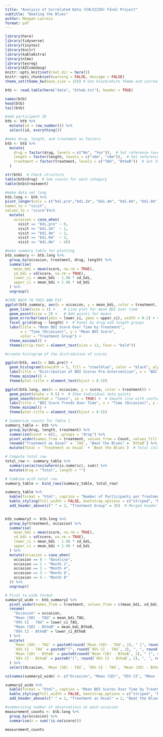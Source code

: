 ```yaml
---
title: "Analysis of Correlated Data (CHL5222H) FInal Project"
subtitle: "Beating the Blues"
author: Meagan Lacroix
format: pdf
---
```


```r
library(here)
library(tidyverse)
library(tinytex)
library(knitr)
library(kableExtra)
library(nlme)
library(texreg)
library(AICcmodavg)
knitr::opts_knit$set(root.dir = here())
knitr::opts_chunk$set(warning = FALSE, message = FALSE)
theme_set(theme_bw(base_size = 15)) # Use black/white theme and increase font size for all ggplot figures
```

```r
btb <- read.table(here("data", "btheb.txt"), header = TRUE)
```

```r
names(btb)
head(btb)
tail(btb)
```


```r
#add participant ID
btb <- btb %>%
  mutate(id = row_number()) %>%
  select(id, everything())
```

```r
#make drug, length, and treatment as factors
btb <- btb %>%
  mutate(
    drug = factor(drug, levels = c("No", "Yes")),  # Set reference level
    length = factor(length, levels = c("<6m", ">6m")),  # Set reference level
    treatment = factor(treatment, levels = c("TAU", "BtheB"))  # Set TAU as reference
  )
```

```r
str(btb)  # Check structure
table(btb$drug)  # See counts for each category
table(btb$treatment)
```

```r
#make data set long
btb.long <- btb %>%
pivot_longer(cols = c("bdi.pre","bdi.2m", "bdi.4m", "bdi.6m", "bdi.8m"),
names_to = "visit",
values_to = "score")%>%
  mutate(
    occasion = case_when(
      visit == "bdi.pre" ~ 0,
      visit == "bdi.2m"  ~ 1,
      visit == "bdi.4m"  ~ 2,
      visit == "bdi.6m"  ~ 3,
      visit == "bdi.8m"  ~ 4))
```

```r
#make summary table for plotting
btb_summary <- btb.long %>%
  group_by(occasion, treatment, drug, length) %>%
  summarise(
    mean_bdi = mean(score, na.rm = TRUE),
    sd_bdi = sd(score, na.rm = TRUE),  
    lower_ci = mean_bdi - 1.96 * sd_bdi,  
    upper_ci = mean_bdi + 1.96 * sd_bdi   
  ) %>%
  ungroup()
```

```r
#COME BACK TO THIS AND FIX
ggplot(btb_summary, aes(x = occasion, y = mean_bdi, color = treatment, group = treatment)) +
  geom_line(size = 1) +    # Line plot for mean BDI over time
  geom_point(size = 2) +   # Add points for means
  geom_errorbar(aes(ymin = lower_ci, ymax = upper_ci), width = 0.2) + # Add 95% CI
  facet_grid(drug ~ length) +  # Panel by drug and length groups
  labs(title = "Mean BDI Score Over Time by Treatment",
       x = "Time (Occasion)", y = "Mean BDI Score",
       color = "Treatment Group") +
  theme_minimal() +
  theme(strip.text = element_text(size = 12, face = "bold"))
```
```r
#create histogram of the distribution of scores

ggplot(btb, aes(x = bdi.pre)) +
  geom_histogram(binwidth = 5, fill = "steelblue", color = "black", alpha = 0.7) +
  labs(title = "Distribution of BDI Scores Pre-Intervention", x = "BDI Score", y = "Count") +
  theme_minimal() + 
  theme(plot.title = element_text(hjust = 0.5))

```

```r
ggplot(btb.long, aes(x = occasion, y = score, color = treatment)) +
  geom_point(alpha = 0.5) +  # Show individual data points
  geom_smooth(method = "loess", se = TRUE) +  # Smooth line with confidence interval
  labs(title = "BDI Score Trends Over Time", x = "Time (Occasion)", y = "BDI Score") +
  theme_minimal() +
  theme(plot.title = element_text(hjust = 0.5))
```
```r
# Summarize counts for Table 1
summary_table <- btb %>%
  group_by(drug, length, treatment) %>%
  summarise(Count = n(), .groups = "drop") %>%
  pivot_wider(names_from = treatment, values_from = Count, values_fill = 0) %>%
  rename("Treatment as Usual" = `TAU`, "Beat the Blues" = `BtheB`) %>%
  mutate(Total = `Treatment as Usual` + `Beat the Blues`)  # Total column

# Compute total row
total_row <- summary_table %>%
  summarise(across(where(is.numeric), sum)) %>%
  mutate(drug = "Total", length = "")

# Combine with total row
summary_table <- bind_rows(summary_table, total_row)
```

```r
summary_table %>%
  kable(format = "html", caption = "Number of Participants per Treatment Group", align = "c") %>%
  kable_styling(full_width = FALSE, bootstrap_options = c("striped", "hover")) %>%
  add_header_above(c(" " = 2, "Treatment Group" = 3))  # Merged header over TAU & BtheB
 
```

```r
btb_summary2 <- btb.long %>%
  group_by(treatment, occasion) %>%
  summarise(
    mean_bdi = mean(score, na.rm = TRUE),
    sd_bdi = sd(score, na.rm = TRUE),  
    lower_ci = mean_bdi - 1.96 * sd_bdi,  
    upper_ci = mean_bdi + 1.96 * sd_bdi   
  ) %>%
  mutate(occasion = case_when(
    occasion == 0 ~ "Baseline",
    occasion == 1 ~ "Month 2",
    occasion == 2 ~ "Month 4",
    occasion == 3 ~ "Month 6",
    occasion == 4 ~ "Month 8"
  )) %>%
  ungroup()
```

```r
# Pivot to wide format
summary2_wide <- btb_summary2 %>%
  pivot_wider(names_from = treatment, values_from = c(mean_bdi, sd_bdi, lower_ci, upper_ci)) %>%
  rename(
    "Occasion" = occasion,
    "Mean (SD) - TAU" = mean_bdi_TAU,
    "95% CI - TAU" = lower_ci_TAU,
    "Mean (SD) - BtheB" = mean_bdi_BtheB,
    "95% CI - BtheB" = lower_ci_BtheB
  ) %>%
  mutate(
    `Mean (SD) - TAU` = paste0(round(`Mean (SD) - TAU`, 2), " (", round(sd_bdi_TAU, 2), ")"),
    `95% CI - TAU` = paste0("[", round(`95% CI - TAU`, 2), ", ", round(upper_ci_TAU, 2), "]"),
    `Mean (SD) - BtheB` = paste0(round(`Mean (SD) - BtheB`, 2), " (", round(sd_bdi_BtheB, 2), ")"),
    `95% CI - BtheB` = paste0("[", round(`95% CI - BtheB`, 2), ", ", round(upper_ci_BtheB, 2), "]")
  ) %>%
  select(Occasion, `Mean (SD) - TAU`, `95% CI - TAU`, `Mean (SD) - BtheB`, `95% CI - BtheB`)  # Reorder columns

colnames(summary2_wide) <- c("Occasion", "Mean (SD)", "95% CI", "Mean (SD)", "95% CI")

summary2_wide %>%
  kable(format = "html", caption = "Mean BDI Scores Over Time by Treatment Group", align = "c") %>%
  kable_styling(full_width = FALSE, bootstrap_options = c("striped", "hover")) %>%
  add_header_above(c(" " = 1, "Treatment as Usual" = 2, "Beat the Blues" = 2))
```

```r
#summarizing number of observations at each occasion
measurement_counts <- btb.long %>%
  group_by(occasion) %>%
  summarise(n = sum(!is.na(score)))

measurement_counts
```

